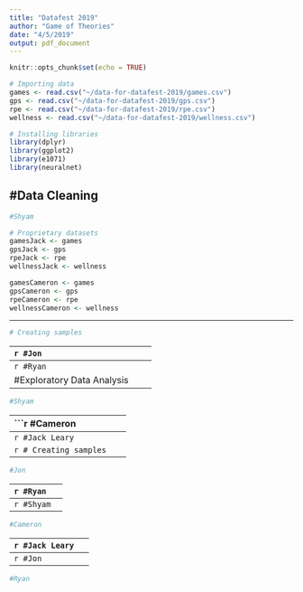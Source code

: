 ```yaml
---
title: "Datafest 2019"
author: "Game of Theories"
date: "4/5/2019"
output: pdf_document
---
```


```r
knitr::opts_chunk$set(echo = TRUE)
```

```r
# Importing data
games <- read.csv("~/data-for-datafest-2019/games.csv")
gps <- read.csv("~/data-for-datafest-2019/gps.csv")
rpe <- read.csv("~/data-for-datafest-2019/rpe.csv")
wellness <- read.csv("~/data-for-datafest-2019/wellness.csv")
```

```r
# Installing libraries
library(dplyr)
library(ggplot2)
library(e1071)
library(neuralnet)
```

#Data Cleaning
--------------------------------------------------------------
```r
#Shyam
```


```r
# Proprietary datasets
gamesJack <- games
gpsJack <- gps
rpeJack <- rpe
wellnessJack <- wellness


```

```r

gamesCameron <- games
gpsCameron <- gps
rpeCameron <- rpe
wellnessCameron <- wellness
```
--------------------------------------------------------------


```r
# Creating samples
```

--------------------------------------------------------------
```r

#Jon 
```

--------------------------------------------------------------
```r

#Ryan
```

















#Exploratory Data Analysis
--------------------------------------------------------------
```r
#Shyam
```
--------------------------------------------------------------
```r
#Cameron

```
--------------------------------------------------------------
```r
#Jack Leary
```

```r
# Creating samples
```
--------------------------------------------------------------
```r
#Jon 
```
--------------------------------------------------------------
```r
#Ryan
```


















#Additional Research
--------------------------------------------------------------
```r
#Shyam
```
--------------------------------------------------------------
```r
#Cameron
```
--------------------------------------------------------------
```r
#Jack Leary
```

```r
# Creating samples
```
--------------------------------------------------------------
```r
#Jon 
```
--------------------------------------------------------------
```r
#Ryan
```

